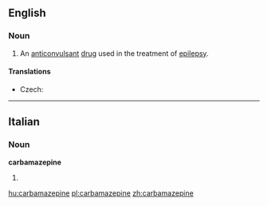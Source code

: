 ==English==

===Noun===
{{wikipedia}}
{{en-noun|-}}

# An [[anticonvulsant]] [[drug]] used in the treatment of [[epilepsy]].

====Translations====
{{trans-top|anticonvulsant drug used in the treatment of epilepsy}}
* Czech: {{t-|cs|karbamazepin|m}}
{{trans-mid}}
{{trans-bottom}}

----

==Italian==

===Noun===
'''carbamazepine''' {{f}}

# {{plural of|carbamazepina|lang=it}}

[[hu:carbamazepine]]
[[pl:carbamazepine]]
[[zh:carbamazepine]]